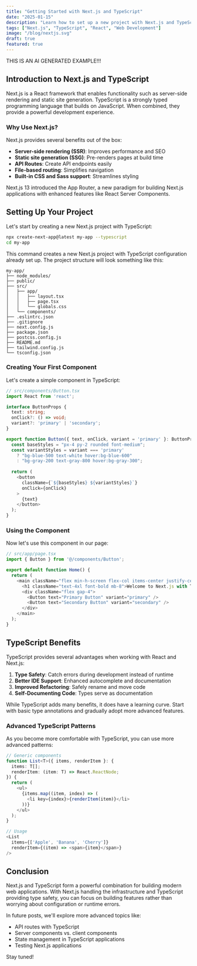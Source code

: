 ```yaml
---
title: "Getting Started with Next.js and TypeScript"
date: "2025-01-15"
description: "Learn how to set up a new project with Next.js and TypeScript, and discover the benefits of this powerful combination."
tags: ["Next.js", "TypeScript", "React", "Web Development"]
image: "/blog/nextjs.svg"
draft: true
featured: true
---
```


THIS IS AN AI GENERATED EXAMPLE!!!

## Introduction to Next.js and TypeScript

Next.js is a React framework that enables functionality such as server-side rendering and static site generation. TypeScript is a strongly typed programming language that builds on JavaScript. When combined, they provide a powerful development experience.

### Why Use Next.js?

Next.js provides several benefits out of the box:

- **Server-side rendering (SSR)**: Improves performance and SEO
- **Static site generation (SSG)**: Pre-renders pages at build time
- **API Routes**: Create API endpoints easily
- **File-based routing**: Simplifies navigation
- **Built-in CSS and Sass support**: Streamlines styling

<Callout>
  Next.js 13 introduced the App Router, a new paradigm for building Next.js applications with enhanced features like React Server Components.
</Callout>

## Setting Up Your Project

Let's start by creating a new Next.js project with TypeScript:

```bash
npx create-next-app@latest my-app --typescript
cd my-app
```

This command creates a new Next.js project with TypeScript configuration already set up. The project structure will look something like this:

```
my-app/
├── node_modules/
├── public/
├── src/
│   ├── app/
│   │   ├── layout.tsx
│   │   ├── page.tsx
│   │   └── globals.css
│   └── components/
├── .eslintrc.json
├── .gitignore
├── next.config.js
├── package.json
├── postcss.config.js
├── README.md
├── tailwind.config.js
└── tsconfig.json
```

### Creating Your First Component

Let's create a simple component in TypeScript:

```typescript
// src/components/Button.tsx
import React from 'react';

interface ButtonProps {
  text: string;
  onClick?: () => void;
  variant?: 'primary' | 'secondary';
}

export function Button({ text, onClick, variant = 'primary' }: ButtonProps) {
  const baseStyles = "px-4 py-2 rounded font-medium";
  const variantStyles = variant === 'primary' 
    ? "bg-blue-500 text-white hover:bg-blue-600" 
    : "bg-gray-200 text-gray-800 hover:bg-gray-300";
  
  return (
    <button 
      className={`${baseStyles} ${variantStyles}`}
      onClick={onClick}
    >
      {text}
    </button>
  );
}
```

### Using the Component

Now let's use this component in our page:

```typescript
// src/app/page.tsx
import { Button } from '@/components/Button';

export default function Home() {
  return (
    <main className="flex min-h-screen flex-col items-center justify-center p-24">
      <h1 className="text-4xl font-bold mb-8">Welcome to Next.js with TypeScript</h1>
      <div className="flex gap-4">
        <Button text="Primary Button" variant="primary" />
        <Button text="Secondary Button" variant="secondary" />
      </div>
    </main>
  );
}
```

## TypeScript Benefits

TypeScript provides several advantages when working with React and Next.js:

1. **Type Safety**: Catch errors during development instead of runtime
2. **Better IDE Support**: Enhanced autocomplete and documentation
3. **Improved Refactoring**: Safely rename and move code
4. **Self-Documenting Code**: Types serve as documentation

<Callout type="warning">
  While TypeScript adds many benefits, it does have a learning curve. Start with basic type annotations and gradually adopt more advanced features.
</Callout>

### Advanced TypeScript Patterns

As you become more comfortable with TypeScript, you can use more advanced patterns:

```typescript
// Generic components
function List<T>({ items, renderItem }: { 
  items: T[]; 
  renderItem: (item: T) => React.ReactNode;
}) {
  return (
    <ul>
      {items.map((item, index) => (
        <li key={index}>{renderItem(item)}</li>
      ))}
    </ul>
  );
}

// Usage
<List 
  items={['Apple', 'Banana', 'Cherry']} 
  renderItem={(item) => <span>{item}</span>}
/>
```

## Conclusion

Next.js and TypeScript form a powerful combination for building modern web applications. With Next.js handling the infrastructure and TypeScript providing type safety, you can focus on building features rather than worrying about configuration or runtime errors.

In future posts, we'll explore more advanced topics like:

- API routes with TypeScript
- Server components vs. client components
- State management in TypeScript applications
- Testing Next.js applications

Stay tuned!
